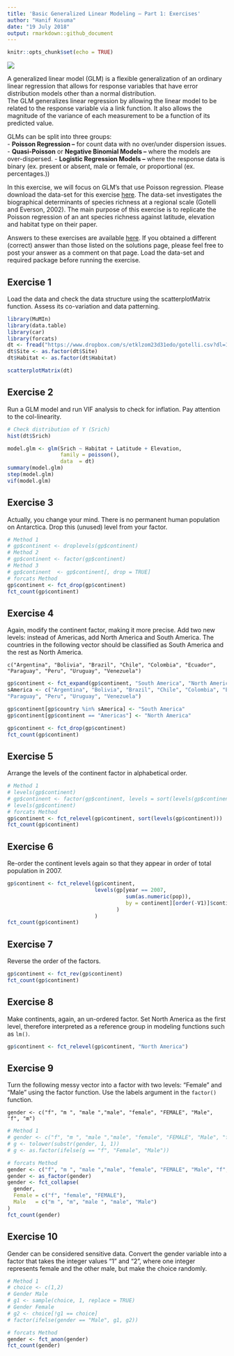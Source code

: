 ```yaml
---
title: 'Basic Generalized Linear Modeling – Part 1: Exercises'
author: "Hanif Kusuma"
date: "19 July 2018"
output: rmarkdown::github_document
---
```

```r
knitr::opts_chunk$set(echo = TRUE)
```

![](https://www.r-exercises.com/wp-content/uploads/2018/07/blur-1853262_1920.jpg)

A generalized linear model (GLM) is a flexible generalization of an ordinary linear regression that allows for response variables that have error distribution models other than a normal distribution.  
The GLM generalizes linear regression by allowing the linear model to be related to the response variable via a link function. It also allows the magnitude of the variance of each measurement to be a function of its predicted value.  

GLMs can be split into three groups:  
- **Poisson Regression –** for count data with no over/under dispersion issues.
- **Quasi-Poisson** or **Negative Binomial Models –** where the models are over-dispersed.
- **Logistic Regression Models –** where the response data is binary (ex. present or absent, male or female, or proportional (ex. percentages.))

In this exercise, we will focus on GLM’s that use Poisson regression. Please download the data-set for this exercise [here](https://www.dropbox.com/s/etklzom23d31edo/gotelli.csv?dl=0). The data-set investigates the biographical determinants of species richness at a regional scale (Gotelli and Everson, 2002). The main purpose of this exercise is to replicate the Poisson regression of an ant species richness against latitude, elevation and habitat type on their paper.  

Answers to these exercises are available [here](https://www.r-exercises.com/2018/07/19/basic-generalised-linear-modelling-part-1-solutions/). If you obtained a different (correct) answer than those listed on the solutions page, please feel free to post your answer as a comment on that page. Load the data-set and required package before running the exercise.  

## Exercise 1

Load the data and check the data structure using the scatterplotMatrix function. Assess its co-variation and data patterning.

```r
library(MuMIn)
library(data.table)
library(car)
library(forcats)
dt <- fread("https://www.dropbox.com/s/etklzom23d31edo/gotelli.csv?dl=1")
dt$Site <- as.factor(dt$Site)
dt$Habitat <- as.factor(dt$Habitat)

scatterplotMatrix(dt)
```

## Exercise 2  

Run a GLM model and run VIF analysis to check for inflation. Pay attention to the col-linearity.  

```r
# Check distribution of Y (Srich) 
hist(dt$Srich)

model.glm <- glm(Srich ~ Habitat + Latitude + Elevation,
                 family = poisson(), 
                 data  = dt)
summary(model.glm)
step(model.glm)
vif(model.glm)
```

## Exercise 3

Actually, you change your mind. There is no permanent human population on Antarctica. Drop this (unused) level from your factor.  

```r
# Method 1
# gp$continent <- droplevels(gp$continent)
# Method 2
# gp$continent <- factor(gp$continent)
# Method 3
# gp$continent  <- gp$continent[, drop = TRUE]
# forcats Method
gp$continent <- fct_drop(gp$continent)
fct_count(gp$continent)
```

## Exercise 4  

Again, modify the continent factor, making it more precise. Add two new levels: instead of Americas, add North America and South America. The countries in the following vector should be classified as South America and the rest as North America.

```
c("Argentina", "Bolivia", "Brazil", "Chile", "Colombia", "Ecuador",
"Paraguay", "Peru", "Uruguay", "Venezuela")
```

```r
gp$continent <- fct_expand(gp$continent, "South America", "North America")
sAmerica <- c("Argentina", "Bolivia", "Brazil", "Chile", "Colombia", "Ecuador",
"Paraguay", "Peru", "Uruguay", "Venezuela")

gp$continent[gp$country %in% sAmerica] <- "South America"
gp$continent[gp$continent == "Americas"] <- "North America"

gp$continent <- fct_drop(gp$continent)
fct_count(gp$continent)
```

## Exercise 5  

Arrange the levels of the continent factor in alphabetical order.  

```r
# Method 1
# levels(gp$continent)
# gp$continent <- factor(gp$continent, levels = sort(levels(gp$continent)))
# levels(gp$continent)
# forcats Method
gp$continent <- fct_relevel(gp$continent, sort(levels(gp$continent)))
fct_count(gp$continent)
```

## Exercise 6

Re-order the continent levels again so that they appear in order of total population in 2007.  

```r
gp$continent <- fct_relevel(gp$continent, 
                            levels(gp[year == 2007,                         
                                      sum(as.numeric(pop)), 
                                      by = continent][order(-V1)]$continent
                                   )
                            )
fct_count(gp$continent)
```

## Exercise 7  

Reverse the order of the factors.  

```r
gp$continent <- fct_rev(gp$continent)
fct_count(gp$continent)
```

## Exercise 8  

Make continents, again, an un-ordered factor. Set North America as the first level, therefore interpreted as a reference group in modeling functions such as `lm()`.  

```r
gp$continent <- fct_relevel(gp$continent, "North America")
```

## Exercise 9  

Turn the following messy vector into a factor with two levels: “Female” and “Male” using the factor function. Use the labels argument in the `factor()` function.  
```
gender <- c("f", "m ", "male ","male", "female", "FEMALE", "Male", "f", "m")  
```
```r
# Method 1
# gender <- c("f", "m ", "male ","male", "female", "FEMALE", "Male", "f", "m")
# g <- tolower(substr(gender, 1, 1))
# g <- as.factor(ifelse(g == "f", "Female", "Male"))

# forcats Method 
gender <- c("f", "m ", "male ","male", "female", "FEMALE", "Male", "f", "m")
gender <- as_factor(gender)
gender <- fct_collapse(
  gender,
  Female = c("f", "female", "FEMALE"),
  Male   = c("m ", "m", "male ", "male", "Male")
)
fct_count(gender)
```

## Exercise 10  

Gender can be considered sensitive data. Convert the gender variable into a factor that takes the integer values “1” and “2”, where one integer represents female and the other male, but make the choice randomly.  

```r
# Method 1
# choice <- c(1,2)
# Gender Male
# g1 <- sample(choice, 1, replace = TRUE)
# Gender Female
# g2 <- choice[!g1 == choice]
# factor(ifelse(gender == "Male", g1, g2))

# forcats Method 
gender <- fct_anon(gender)
fct_count(gender)
```